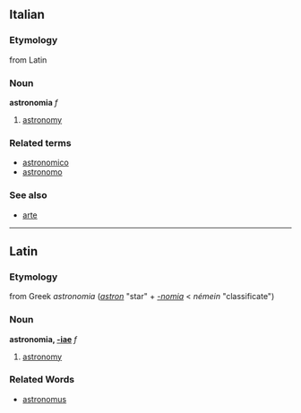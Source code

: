 ==Italian==
===Etymology===
from Latin
===Noun===
'''astronomia''' ''f''

# [[astronomy]]

===Related terms===
*[[astronomico]]
*[[astronomo]]

===See also===
*[[arte]]

----
==Latin==
===Etymology===
from Greek ''astronomia'' (''[[astron]]'' "star" + ''[[-nomia]]'' < ''némein'' "classificate")

===Noun===
'''astronomia, [[Wiktionary Appendix:Latin second declension|-iae]]''' ''f''

#[[astronomy]]
===Related Words===
*[[astronomus]]